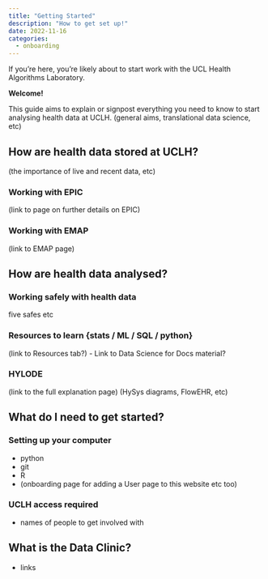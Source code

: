 ```yaml
---
title: "Getting Started"
description: "How to get set up!"
date: 2022-11-16
categories:
  - onboarding
---
```


If you're here, you're likely about to start work with the UCL Health Algorithms Laboratory. 

**Welcome!**

This guide aims to explain or signpost everything you need to know to start analysing health data at UCLH. 
(general aims, translational data science, etc)

## How are health data stored at UCLH?
(the importance of live and recent data, etc)

### Working with EPIC
(link to page on further details on EPIC)

### Working with EMAP
(link to EMAP page)

## How are health data analysed?

### Working safely with health data
five safes etc

### Resources to learn {stats / ML / SQL / python}
(link to Resources tab?)
- Link to Data Science for Docs material?

### HYLODE 
(link to the full explanation page)
(HySys diagrams, FlowEHR, etc)

## What do I need to get started?

### Setting up your computer
- python
- git 
- R
- (onboarding page for adding a User page to this website etc too)

### UCLH access required
- names of people to get involved with 

## What is the Data Clinic?
- links
